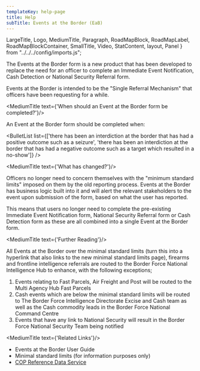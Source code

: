 ```yaml
---
templateKey: help-page
title: Help
subTitle: Events at the Border (EaB)
---
```

LargeTitle, Logo, MediumTitle, Paragraph, RoadMapBlock, RoadMapLabel, RoadMapBlockContainer, SmallTitle, Video, StatContent, layout, Panel } from "../../../config/imports.js";

The Events at the Border form is a new product that has been developed to replace the need for an officer to complete an Immediate Event Notification, Cash Detection or National Security Referral form.

Events at the Border is intended to be the "Single Referral Mechanism" that officers have been requesting for a while.

<MediumTitle text={'When should an Event at the Border form be completed?'}/>

An Event at the Border form should be completed when:

<BulletList list={['there has been an interdiction at the border that has had a positive outcome such as a seizure', 'there has been an interdiction at the border that has had a negative outcome such as a target which resulted in a no-show']} />

<MediumTitle text={'What has changed?'}/>

Officers no longer need to concern themselves with the "minimum standard limits" imposed on them by the old reporting process. 
Events at the Border has business logic built into it and will alert the relevant stakeholders to the event upon submission of the form, based on what the user has reported.

This means that users no longer need to complete the pre-existing Immediate Event Notification form, National Security Referral form or Cash Detection form as these are all combined into a single Event at the Border form.

<MediumTitle text={'Further Reading'}/>

All Events at the Border over the minimal standard limits (turn this into a hyperlink that also links to the new minimal standard limits page), firearms and frontline intelligence referrals are routed to the Border Force National Intelligence Hub to enhance, with the following exceptions;

<ol class="govuk-list govuk-list--number">
  <li>Events relating to Fast Parcels, Air Freight and Post will be routed to the Multi Agency Hub Fast Parcels</li>
  <li>Cash events which are below the minimal standard limits will be routed to The Border Force Intelligence Directorate Excise and Cash team as well as the Cash commodity leads in the Border Force National Command Centre</li>
  <li>Events that have any link to National Security will result in the Border Force National Security Team being notified</li>
</ol>

<MediumTitle text={'Related Links'}/>

<ul class="govuk-list govuk-list--bullet">
  <li><Link class="govuk-link" to="/help/eab/events-at-the-border-user-guide/">Events at the Border User Guide</Link></li>
	<li><Link class="govuk-link" to="/help/eab/minimal-standard-limits/">Minimal standard limits (for information purposes only)</Link></li>
	<li><a class="govuk-link" href="https://www.refdata.homeoffice.gov.uk/" target="_blank">COP Reference Data Service</a></li>
</ul>
